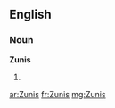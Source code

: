 ==English==

===Noun===
'''Zunis'''

# {{plural of|[[Zuni]]}}

[[ar:Zunis]]
[[fr:Zunis]]
[[mg:Zunis]]